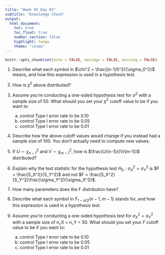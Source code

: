 ```yaml
---
title: "Week 05 Day 01"
subtitle: "Knowledge Check"
output: 
  html_document:
    toc: true
    toc_float: true
    number_section: false
    highlight: tango
    theme: "cosmo"
---
```


```r
knitr::opts_chunk$set(echo = FALSE, message = FALSE, warning = FALSE)
```

1. Describe what each symbol in $\chi^2 = \frac{(n-1)S^2}{\sigma_0^2}$ means, and how this expression is used in a hypothesis test. 

1. How is $\chi^2$ above distributed? 

1. Assume you're conducting a one-sided hypothesis test for $\sigma^2$ with a sample size of 50. What should you set your $\chi^2$ cutoff value to be if you want to: 

    a) control Type I error rate to be 0.10
    a) control Type I error rate to be 0.05
    a) control Type I error rate to be 0.01

1. Describe how the above cutoff values would change if you instead had a sample size of 100. You don't actually need to compute new values.

1. If $U \sim \chi^2_{n-1}$ and $V \sim \chi^2_{m-1}$, how is $\frac{U/(n-1)}{V/(m-1)}$ distributed?

1. Explain why the test statistic for the hypothesis test $H_0: \sigma^2_X = \sigma^2_Y$ is $F = \frac{S_X^2}{S_Y^2}$ and not $F = \frac{S_X^2}{S_Y^2}\frac{\sigma_Y^2}{\sigma_X^2}$.

1. How many parameters does the F distribution have? 

1. Describe what each symbol in $F_{1 - \alpha/2}(n-1, m-1)$ stands for, and how this expression is used in a hypothesis test.

1. Assume you're conducting a one-sided hypothesis test for $\sigma_X^2 = \sigma_Y^2$ with a sample size of n_X = n_Y = 50. What should you set your $F$ cutoff value to be if you want to: 

    a) control Type I error rate to be 0.10
    a) control Type I error rate to be 0.05
    a) control Type I error rate to be 0.01